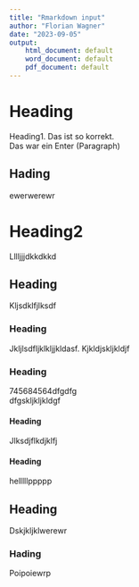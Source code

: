```yaml
---
title: "Rmarkdown input"
author: "Florian Wagner"
date: "2023-09-05"
output:
    html_document: default
    word_document: default
    pdf_document: default
---
```


# Heading
Heading1. Das ist so korrekt.  \
Das war ein Enter (Paragraph)  \

## Hading
ewerwerewr  \

# Heading2
Lllljjjdkkdkkd  \

## Heading
Kljsdklfjlksdf  \

### Heading
Jkljlsdfljklkljjkldasf. Kjkldjskljkldjf  \

### Heading
745684564dfgdfg  \
dfgskljkljkldgf  \

#### Heading
Jlksdjflkdjklfj  \

#### Heading
helllllppppp  \

## Heading
Dskjkljklwerewr  \

### Hading
Poipoiewrp
